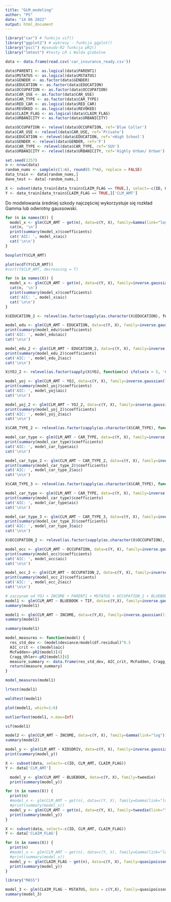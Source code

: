 ```yaml
---
title: "GLM_modeling"
author: "PS"
date: "14 06 2022"
output: html_document
---
```


```r
library("car") # funkcja vif()
library("ggplot2") # wykresy - funkcja ggplot()
library("pscl") #pseudo-R2 funkcja pR2()
library("lmtest") #testy LR i Walda globalne
```


```r
data <- data.frame(read.csv('car_insurance_ready.csv'))
```


```r
data$PARENT1 <- as.logical(data$PARENT1)
data$MSTATUS <- as.logical(data$MSTATUS)
data$GENDER <- as.factor(data$GENDER)
data$EDUCATION <- as.factor(data$EDUCATION)
data$OCCUPATION <- as.factor(data$OCCUPATION)
data$CAR_USE <- as.factor(data$CAR_USE)
data$CAR_TYPE <- as.factor(data$CAR_TYPE)
data$RED_CAR <- as.logical(data$RED_CAR)
data$REVOKED <- as.logical(data$REVOKED)
data$CLAIM_FLAG <- as.logical(data$CLAIM_FLAG)
data$URBANICITY <- as.factor(data$URBANICITY)
```

```r
data$OCCUPATION <- relevel(data$OCCUPATION, ref='Blue Collar')
data$CAR_USE <- relevel(data$CAR_USE, ref='Private')
data$EDUCATION <- relevel(data$EDUCATION, ref='<High School')
data$GENDER <- relevel(data$GENDER, ref='F')
data$CAR_TYPE <- relevel(data$CAR_TYPE, ref='SUV')
data$URBANICITY <- relevel(data$URBANICITY, ref='Highly Urban/ Urban')
```



```r
set.seed(1257)
n <- nrow(data)
random_nums <- sample(c(1:n), round(0.7*n), replace = FALSE)
data_train <- data[random_nums,]
dane_test <- data[-random_nums,]
```




```r
X <- subset(data_train[data_train$CLAIM_FLAG == TRUE,], select=-c(ID, CLM_AMT, CLAIM_FLAG))
Y <- data_train[data_train$CLAIM_FLAG == TRUE,]['CLM_AMT']
```


Do modelowania średniej szkody najczęściej wykorzystuje się rozkład Gamma lub odwrotny gaussowski.


```r
for (n in names(X)) {
  model_x <- glm(CLM_AMT ~ get(n), data=c(Y, X), family=Gamma(link="log"))
  cat(n, '\n')
  print(summary(model_x)$coefficients)
  cat('AIC: ', model_x$aic)
  cat('\n\n')
}
```

```r
boxplot(Y$CLM_AMT)
```


```r
plot(ecdf(Y$CLM_AMT))
#sort(Y$CLM_AMT, decreasing = T)
```

```r
for (n in names(X)) {
  model_x <- glm(CLM_AMT ~ get(n), data=c(Y, X), family=inverse.gaussian(link="log"))
  cat(n, '\n')
  print(summary(model_x)$coefficients)
  cat('AIC: ', model_x$aic)
  cat('\n\n')
}
```

```r
X$EDUCATION_2 <- relevel(as.factor(sapply(as.character(X$EDUCATION), function(x) ifelse(x %in% c('Bachelors', 'Masters', 'PhD'), 'Higher', x))), ref='High School')
```

```r
model_edu <- glm(CLM_AMT ~ EDUCATION, data=c(Y, X), family=inverse.gaussian(link="log"))
print(summary(model_edu)$coefficients)
cat('AIC: ', model_edu$aic)
cat('\n\n')

model_edu_2 <- glm(CLM_AMT ~ EDUCATION_2, data=c(Y, X), family=inverse.gaussian(link="log"))
print(summary(model_edu_2)$coefficients)
cat('AIC: ', model_edu_2$aic)
cat('\n\n')
```

```r
X$YOJ_2 <- relevel(as.factor(sapply(X$YOJ, function(x) ifelse(x > 5, '6 or more', '0'))), ref='0')
```

```r
model_yoj <- glm(CLM_AMT ~ YOJ, data=c(Y, X), family=inverse.gaussian(link="log"))
print(summary(model_yoj)$coefficients)
cat('AIC: ', model_yoj$aic)
cat('\n\n')

model_yoj_2 <- glm(CLM_AMT ~ YOJ_2, data=c(Y, X), family=inverse.gaussian(link="log"))
print(summary(model_yoj_2)$coefficients)
cat('AIC: ', model_yoj_2$aic)
cat('\n\n')
```

```r
X$CAR_TYPE_2 <- relevel(as.factor(sapply(as.character(X$CAR_TYPE), function(x) ifelse(x %in% c('Panel Truck', 'Van'), 'Truck/Van', x))), ref='SUV')
```

```r
model_car_type <- glm(CLM_AMT ~ CAR_TYPE, data=c(Y, X), family=inverse.gaussian(link="log"))
print(summary(model_car_type)$coefficients)
cat('AIC: ', model_car_type$aic)
cat('\n\n')

model_car_type_2 <- glm(CLM_AMT ~ CAR_TYPE_2, data=c(Y, X), family=inverse.gaussian(link="log"))
print(summary(model_car_type_2)$coefficients)
cat('AIC: ', model_car_type_2$aic)
cat('\n\n')
```

```r
X$CAR_TYPE_3 <- relevel(as.factor(sapply(as.character(X$CAR_TYPE), function(x) ifelse(x == 'Panel Truck', 'Panel Truck', 'Other'))), ref='Other')
```

```r
model_car_type <- glm(CLM_AMT ~ CAR_TYPE, data=c(Y, X), family=inverse.gaussian(link="log"))
print(summary(model_car_type)$coefficients)
cat('AIC: ', model_car_type$aic)
cat('\n\n')

model_car_type_3 <- glm(CLM_AMT ~ CAR_TYPE_3, data=c(Y, X), family=inverse.gaussian(link="log"))
print(summary(model_car_type_3)$coefficients)
cat('AIC: ', model_car_type_3$aic)
cat('\n\n')
```




```r
X$OCCUPATION_2 <- relevel(as.factor(sapply(as.character(X$OCCUPATION), function(x) ifelse(x == 'Student', 'Student', 'Other'))), ref='Other')
```

```r
model_occ <- glm(CLM_AMT ~ OCCUPATION, data=c(Y, X), family=inverse.gaussian(link="log"))
print(summary(model_occ)$coefficients)
cat('AIC: ', model_occ$aic)
cat('\n\n')

model_occ_2 <- glm(CLM_AMT ~ OCCUPATION_2, data=c(Y, X), family=inverse.gaussian(link="log"))
print(summary(model_occ_2)$coefficients)
cat('AIC: ', model_occ_2$aic)
cat('\n\n')
```




```r
# zaczynam od YOJ + INCOME + PARENT1 + MSTATUS + OCCUPATION_2 + BLUEBOOK + TIF + CAR_TYPE_3 i usuwam po kolei nieistotne
model1 <- glm(CLM_AMT ~ BLUEBOOK + TIF, data=c(Y,X), family=inverse.gaussian(link="log"))
summary(model1)
```

```r
model1 <- glm(CLM_AMT ~ INCOME, data=c(Y,X), family=inverse.gaussian(link="log"))
summary(model1)
```


```r
summary(model1)
```

```r
model_measures <- function(model) {
  res_std_dev <- (model$deviance/model$df.residual)^0.5
  AIC_crit <- c(model$aic)
  McFadden<-pR2(model)[4]
  Cragg_Uhler<-pR2(model)[6]
  measure_summary <- data.frame(res_std_dev, AIC_crit, McFadden, Cragg_Uhler)
  return(measure_summary)
}
```

```r
model_measures(model1)
```


```r
lrtest(model1)
```
```r
waldtest(model1)
```

```r
plot(model1, which=1:6)
```

```r
outlierTest(model1, n.max=Inf)
```

```r
vif(model1)
```

```r
model2 <- glm(CLM_AMT ~ INCOME, data=c(Y, X), family=Gamma(link="log"))
summary(model2)

```

```r
model_y <- glm(CLM_AMT ~ KIDSDRIV, data=c(Y, X), family=inverse.gaussian(link="log"))
print(summary(model_y))
```
```r
X <- subset(data, select=-c(ID, CLM_AMT, CLAIM_FLAG))
Y <- data['CLM_AMT']
```


```r
  model_y <- glm(CLM_AMT ~ BLUEBOOK, data=c(Y, X), family=tweedie)
  print(summary(model_y))
```


```r
for (n in names(X)) {
  print(n)
  #model_x <- glm(CLM_AMT ~ get(n), data=c(Y, X), family=Gamma(link="log"))
  #print(summary(model_x))
  model_y <- glm(CLM_AMT ~ get(n), data=c(Y, X), family=tweedie(link="log"))
  print(summary(model_y))
}
```

```r
X <- subset(data, select=-c(ID, CLM_AMT, CLAIM_FLAG))
Y <- data['CLAIM_FLAG']
```


```r
for (n in names(X)) {
  print(n)
  #model_x <- glm(CLM_AMT ~ get(n), data=c(Y, X), family=Gamma(link="log"))
  #print(summary(model_x))
  model_y <- glm(CLAIM_FLAG ~ get(n), data=c(Y, X), family=quasipoisson(link="log"))
  print(summary(model_y))
}
```
```r
library("MASS")
```


```r
model_3 <- glm(CLAIM_FLAG ~ MSTATUS, data = c(Y,X), family=quasipoisson)
summary(model_3)
```

